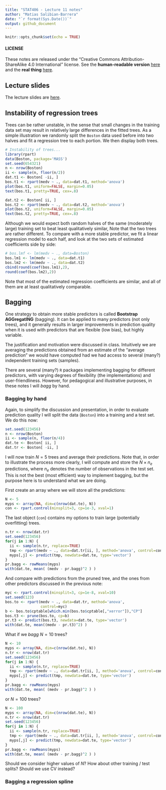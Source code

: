 ```yaml
---
title: "STAT406 - Lecture 11 notes"
author: "Matias Salibian-Barrera"
date: "`r format(Sys.Date())`"
output: github_document
---
```


```r
knitr::opts_chunk$set(echo = TRUE)
```

#### LICENSE
These notes are released under the 
"Creative Commons Attribution-ShareAlike 4.0 International" license. 
See the **human-readable version** [here](https://creativecommons.org/licenses/by-sa/4.0/)
and the **real thing** [here](https://creativecommons.org/licenses/by-sa/4.0/legalcode). 

## Lecture slides

The lecture slides are [here](STAT406-17-lecture-11-preliminary.pdf).

## Instability of regression trees 

Trees can be rather unstable, in the sense that small changes in the
training data set may result in relatively large differences in the
fitted trees. As a simple illustration we randomly split the 
`Boston` data used before into two halves and fit a regression
tree to each portion. We then display both trees.

```r
# Instability of trees...
library(rpart)
data(Boston, package='MASS')
set.seed(654321)
n <- nrow(Boston)
ii <- sample(n, floor(n/2))
dat.t1 <- Boston[ -ii, ]
bos.t1 <- rpart(medv ~ ., data=dat.t1, method='anova')
plot(bos.t1, uniform=FALSE, margin=0.05)
text(bos.t1, pretty=TRUE, cex=.8)
```

```r
dat.t2 <- Boston[ ii, ]
bos.t2 <- rpart(medv ~ ., data=dat.t2, method='anova')
plot(bos.t2, uniform=FALSE, margin=0.05)
text(bos.t2, pretty=TRUE, cex=.8)
```

Although we would expect both random halves of the same (moderately large) 
training set to beat least qualitatively similar, 
Note that the two trees are rather different. 
To compare with a more stable predictor, we fit a linear
regression model to each half, and look at the two sets of estimated
coefficients side by side:
```r
# bos.lmf <- lm(medv ~ ., data=Boston)
bos.lm1 <- lm(medv ~ ., data=dat.t1)
bos.lm2 <- lm(medv ~ ., data=dat.t2)
cbind(round(coef(bos.lm1),2),
round(coef(bos.lm2),2))
```
Note that most of the estimated regression coefficients are 
similar, and all of them are at least qualitatively comparable. 

## Bagging

One strategy to obtain more stable predictors is called
**Bootstrap AGGregatING** (bagging). It can be applied to
many predictors (not only trees), and it generally results
in larger improvements in prediction quality when it is used with predictors
that are flexible (low bias), but highly variable.

The justification and motivation were discussed in class. Intuitively
we are averaging the predictions obtained from an estimate of the 
"average prediction" we would have computed had we had access to 
several (many?) independent training sets (samples). 

There are several (many?) `R` packages implementing
bagging for different predictors, with varying degrees of 
flexibility (the implementations) and user-friendliness. 
However, for pedagogical and illustrative purposes, in these notes I will
*bagg* by hand.

### Bagging by hand

Again, to simplify the discussion and presentation, in order to evaluate 
prediction quality I will split the 
data (`Boston`) into a training and a test set. We do this now:
```r
set.seed(123456)
n <- nrow(Boston)
ii <- sample(n, floor(n/4))
dat.te <- Boston[ ii, ]
dat.tr <- Boston[ -ii, ]
```
I will now train $N = 5$ trees and average their predictions. 
Note that, in order to illustrate the process more
clearly, I will compute and store the $N \times n_e$
predictions, where $n_e$ denotes the number of observations in 
the test set. This is not the best (most efficient) way to implement bagging,
but the purpose here is to understand what we are doing. 

First create an array where we will store all the predictions:
```r
N <- 5
myps <- array(NA, dim=c(nrow(dat.te), N))
con <- rpart.control(minsplit=3, cp=1e-3, xval=1)
```
The last object (`con`) contains my options to train large
(potentially overfitting) trees. 
```r
n.tr <- nrow(dat.tr)
set.seed(123456)
for(j in 1:N) {
  ii <- sample(n.tr, replace=TRUE)
  tmp <- rpart(medv ~ ., data=dat.tr[ii, ], method='anova', control=con)
  myps[,j] <- predict(tmp, newdata=dat.te, type='vector')
}
pr.bagg <- rowMeans(myps)
with(dat.te, mean( (medv - pr.bagg)^2 ) )
```
And compare with predictions from the pruned tree, and the
ones from other predictors discussed in the previous note:
```r
myc <- rpart.control(minsplit=3, cp=1e-8, xval=10)
set.seed(123)
bos.to <- rpart(medv ~ ., data=dat.tr, method='anova',
                control=myc)
b <- bos.to$cptable[which.min(bos.to$cptable[,"xerror"]),"CP"]
bos.t3 <- prune(bos.to, cp=b)
pr.t3 <- predict(bos.t3, newdata=dat.te, type='vector')
with(dat.te, mean((medv - pr.t3)^2) )
```

What if we *bagg* $N = 10$ trees? 
```r
N <- 10
myps <- array(NA, dim=c(nrow(dat.te), N))
n.tr <- nrow(dat.tr)
set.seed(123456)
for(j in 1:N) {
  ii <- sample(n.tr, replace=TRUE)
  tmp <- rpart(medv ~ ., data=dat.tr[ii, ], method='anova', control=con)
  myps[,j] <- predict(tmp, newdata=dat.te, type='vector')
}
pr.bagg <- rowMeans(myps)
with(dat.te, mean( (medv - pr.bagg)^2 ) )
```
or $N = 100$ trees? 
```r
N <- 100
myps <- array(NA, dim=c(nrow(dat.te), N))
n.tr <- nrow(dat.tr)
set.seed(123456)
for(j in 1:N) {
  ii <- sample(n.tr, replace=TRUE)
  tmp <- rpart(medv ~ ., data=dat.tr[ii, ], method='anova', control=con)
  myps[,j] <- predict(tmp, newdata=dat.te, type='vector')
}
pr.bagg <- rowMeans(myps)
with(dat.te, mean( (medv - pr.bagg)^2 ) )
```

Should we consider higher values of $N$? How about other
training / test splits? Should we use CV instead? 





### Bagging a regression spline

<!-- data(lidar, package='SemiPar') -->
<!-- plot(logratio~range, data=lidar, pch=19, col='gray', cex=2.5) -->

<!-- # split in training and testing  -->
<!-- set.seed(123456)  -->
<!-- n <- nrow(lidar) -->
<!-- ii <- sample(n, floor(n/5)) -->
<!-- lid.te <- lidar[ ii, ] -->
<!-- lid.tr <- lidar[ -ii, ] -->

<!-- bound <- c(min(lidar$range), max(lidar$range)) -->

<!-- library(splines) -->

<!-- a <- lm(logratio ~ bs(x=range, df=30, Boundary.knots=bound), data=lid.tr) -->
<!-- oo <- order(lid.tr$range) -->
<!-- plot(logratio~range, data=lid.tr, pch=19, col='gray', cex=2.5) -->
<!-- lines(predict(a)[oo] ~ lid.tr$range[oo], lwd=4, col='red') -->
<!-- pr.of <- predict(a, newdata=lid.te) -->
<!-- mean( (lid.te$logratio - pr.of)^2 ) -->

<!-- N <- 100 # 5 500 1500 -->
<!-- xseq <- seq(min(lidar$range), max(lidar$range), length=500) -->
<!-- myps <- matrix(NA, nrow(lid.te), N) -->
<!-- myse <- matrix(NA, length(xseq), N) -->
<!-- set.seed(123456) -->
<!-- n.tr <- nrow(lid.tr) -->
<!-- for(i in 1:N) { -->
<!--   ii <- sample(n.tr, replace=TRUE) -->
<!--   a.b <- lm(logratio ~ bs(x=range, df=30, Boundary.knots=bound), data=lid.tr[ii,]) -->
<!--     # try(lm(logratio ~ bs(x=range, df=30, Boundary.knots=bound), data=lid.tr[ii,]), silent=TRUE) -->
<!-- #  if(class(a.b) != 'try-error') { -->
<!--   myps[,i] <- predict(a.b, newdata=lid.te) -->
<!--   myse[,i] <- predict(a.b, newdata=list(range=xseq)) -->
<!-- #  } -->
<!-- } -->
<!-- pr.ba <- rowMeans(myps)# , na.rm=TRUE) -->
<!-- mean( (lid.te$logratio - pr.ba)^2 ) -->
<!-- pr.se <- rowMeans(myse)# , na.rm=TRUE) -->


<!-- pr.ofse <- predict(a, newdata=list(range=xseq)) -->
<!-- plot(logratio~range, data=lidar, pch=19, col='gray', cex=2.5) -->
<!-- points(logratio~range, data=lid.tr, pch=19, col='gray30', cex=.75) -->
<!-- points(logratio~range, data=lid.te, pch=19, col='blue', cex=.75) -->
<!-- lines(pr.ofse ~ xseq, lwd=4, col='red') -->
<!-- lines(pr.se ~ xseq, lwd=4, col='magenta') -->



